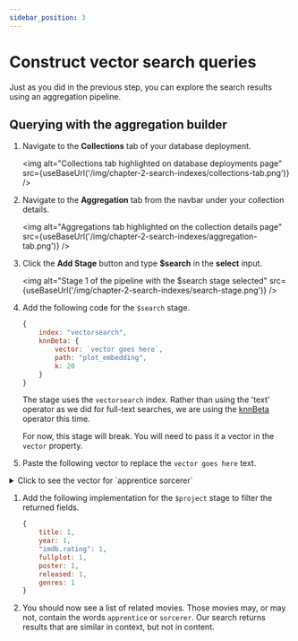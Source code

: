 ```yaml
---
sidebar_position: 3
---
```



# Construct vector search queries

Just as you did in the previous step, you can explore the search results using an aggregation pipeline.

## Querying with the aggregation builder

1. Navigate to the **Collections** tab of your database deployment.

    <img
        alt="Collections tab highlighted on database deployments page"
        src={useBaseUrl('/img/chapter-2-search-indexes/collections-tab.png')}
    />

1. Navigate to the **Aggregation** tab from the navbar under your collection details.

    <img
        alt="Aggregations tab highlighted on the collection details page"
        src={useBaseUrl('/img/chapter-2-search-indexes/aggregation-tab.png')}
    />

1. Click the **Add Stage** button and type **$search** in the **select** input.

    <img
        alt="Stage 1 of the pipeline with the $search stage selected"
        src={useBaseUrl('/img/chapter-2-search-indexes/search-stage.png')}
    />

1. Add the following code for the `$search` stage.

    ```js
    {
        index: "vectorsearch",
        knnBeta: {
            vector: `vector goes here`,
            path: "plot_embedding",
            k: 20
        }
    }
    ```

    The stage uses the `vectorsearch` index. Rather than using the 'text' operator as we did for full-text searches, we are using the [knnBeta](https://www.mongodb.com/docs/atlas/atlas-search/knn-beta/) operator this time.

    For now, this stage will break. You will need to pass it a vector in the `vector` property.

1. Paste the following vector to replace the `vector goes here` text.

<details>
<summary>Click to see the vector for `apprentice sorcerer`</summary>
<div>

```js
[0.00634076,-0.021145178,-0.0055621313,-0.028826715,-0.009196895,0.027723366,-0.011068397,-0.028128393,-0.01307258,-0.016564189,0.030111626,-0.0042946776,0.0030865814,-0.0018540438,-0.0059950906,-0.011187112,0.027206609,-0.0035038285,0.010823985,-0.014804417,-0.013079563,0.0008327485,0.0019518088,-0.023170311,-0.00753489,-0.026019461,0.009106114,-0.01863122,-0.003107531,-0.0032629075,0.03754177,-0.0029992913,-0.002948663,-0.039804332,-0.031201009,-0.03192726,0.0025610945,0.0019832333,0.010663371,0.0011269165,0.03337977,-0.009483207,-0.023198243,0.012311409,-0.015125645,-0.0034776414,-0.033966362,-0.012835151,-0.017053014,0.032150727,0.028603252,-0.009287677,-0.011592139,0.0037499869,0.016368657,0.0131284455,-0.0037639532,0.012911966,0.017513905,-0.012437107,0.0003476332,-0.0044622747,-0.01324716,-0.0062220455,-0.012939899,-0.0010920004,-0.014930115,0.002688538,-0.0053002606,-0.0048568267,0.017541839,-0.0033275024,0.004179455,-0.024944047,0.026466388,-0.009958066,-0.017374242,0.0049406253,-0.012185711,-0.014168945,0.0043854597,-0.028170293,-0.015572571,0.018575354,0.01428766,0.012171745,0.0055272155,-0.0044762413,-0.043631133,-0.008219245,0.005094256,0.02215076,0.023631202,0.019692669,-0.00090956385,-0.0065153404,-0.02262562,0.0476814,-0.007604722,-0.025139578,0.0035212866,0.0014123555,-0.027890963,-0.018798817,-0.022220593,-0.023617236,0.008526507,0.0101815285,0.032849047,-0.008177346,-0.01745804,0.018910548,0.009594939,-0.023533437,-0.02034909,-0.02505578,0.0009977269,-0.018505521,-0.0037011043,-0.03441329,0.030893747,0.007133355,0.019245744,-0.014099113,0.03734624,0.030307157,-0.028994313,-0.003472404,-0.004601939,-0.009238794,0.021703836,-0.0026466388,0.016340725,0.021117244,-0.016466424,0.014231794,-0.004944117,0.002101948,-0.028714983,-0.004032807,-0.005698304,0.01483235,-0.009762536,0.002796778,-0.0075628227,0.010216445,0.016522288,-0.0043400684,-0.006071906,-0.027541803,0.007133355,-0.023687068,0.0047660447,-0.0100348815,0.014776485,-0.004322611,0.016634021,0.0012080964,-0.0317876,-0.013980398,-0.017513905,-0.0078491345,0.002555857,-0.029217776,-0.00051588507,0.032318324,0.014846317,0.010502757,-0.009525106,0.020377023,-0.010635437,0.0043680016,-0.027178677,0.029357439,0.0056354553,0.012171745,-0.0029189843,-0.00933656,-0.014357491,0.0057925778,0.00453909,-0.001318082,0.008959466,0.023533437,0.0058728843,0.0018121445,-0.01682955,0.0416479,-0.026061362,-0.012402192,-0.0020251325,0.027779233,-0.01804463,-0.0067876857,-0.6761988,-0.02458092,-0.009573989,-0.03363117,-0.00829606,0.011152196,0.004916184,-0.030502686,-0.0060614315,-0.011319793,0.0037430036,0.008177346,-0.009573989,-0.001789449,-0.00080918014,-0.013212244,0.015321176,-0.020865848,0.013149396,0.0026134686,-0.009161979,0.015921732,-0.009273711,-0.011529289,0.0037988694,-0.018421723,0.0054434165,0.012101913,-0.00016977944,0.003624289,-0.009189912,0.026633985,-0.01107538,0.010872867,0.05444115,0.010768119,-0.03337977,0.020628419,-0.0014097367,0.031145142,-0.033966362,-0.018561387,0.008051648,0.009839351,0.008198296,-0.014371458,0.012946882,-0.0044203755,-0.006742295,0.004490208,0.024008296,-0.0077164536,0.0089455,0.009134047,0.009951083,0.00034981547,0.005387551,-0.017150778,0.027136777,0.0076745544,-0.0137569355,0.030083694,-0.014860284,0.002154322,0.0012133338,-0.017918931,-0.014168945,0.00605794,0.003055157,-0.010823985,0.02145244,0.0014376695,0.0079469,0.020628419,-0.009888234,0.0115851555,0.015251343,-0.016340725,0.0041375556,-0.0047520786,0.010391025,0.0037883946,-0.029022245,-0.014776485,0.021424506,-0.009601922,-0.020363057,-0.010474823,-0.016522288,0.007213662,0.004762553,-0.00281249,0.00018647368,-0.0077374033,0.020796016,0.019832334,-0.016075363,0.001442907,0.012416158,-0.030167492,0.01667592,0.012178728,0.0018016697,-0.020600487,0.018728985,0.021536238,-0.01307258,0.006249978,0.04994396,-0.026815549,0.0046159057,-0.0060788896,-0.017918931,-0.014120063,-0.0018941973,-0.028659118,0.008344943,-0.007276511,0.0043156273,-0.046564084,0.024357457,-0.0071927123,0.017793234,-0.026368624,-0.008282094,0.004594956,-0.0042353203,0.004996491,-0.006847043,0.00038538623,0.021438472,-0.008659188,-0.005848443,-0.012562805,0.008973433,-0.010907783,0.027052978,0.010991582,0.0218016,0.00907818,0.004587973,0.008184329,-0.026717784,0.006735312,-0.006190621,-0.0056424383,0.015083746,0.005216462,-0.010844934,-0.009476224,-0.0026955213,-0.01426671,-0.020307193,0.0077374033,-0.012276493,-0.028365823,-0.0076536047,-0.0055341986,-0.020055795,-0.013742968,0.012060014,0.019301608,-0.03240212,-0.0040467735,-0.009161979,-0.015782068,-0.013526489,0.015293242,-0.009755553,-0.028910514,0.009092147,-0.0053980257,0.017751334,0.021745734,0.003259416,0.014776485,-0.0146926865,0.015279276,-0.0093994085,0.0011295351,-0.008449691,0.01048879,-0.024469187,0.0073882425,0.029189842,-0.0056040306,-0.00028369314,-0.0025157034,0.0028805765,0.016508322,-0.020837916,0.037932828,0.023044612,0.004657805,-0.0012779285,0.018142395,-0.011536272,0.0010736694,-0.00025837898,0.03539094,0.0046717715,-0.014818384,0.05592159,-0.012381242,0.012856101,-0.05256965,0.009350526,-0.012339342,0.020460822,0.030111626,-0.0018383316,-0.030949613,-0.007133355,-0.0003585445,0.025851864,0.023728967,0.01266057,0.018407756,0.007276511,-0.007437125,0.013882633,-0.030809948,0.019469205,0.0027863032,0.014944082,0.0023044613,-0.005219954,0.019748535,0.0030481736,-0.01166197,-0.0036766632,-0.016536254,0.0026780632,-0.012555822,0.024608852,0.0042772195,-0.004881268,-0.027192643,0.03307251,0.012751352,-0.009664771,0.021871433,0.018603288,-0.0064839157,0.021494338,-0.00082489237,0.0131284455,0.006990199,-0.00073149183,0.019301608,-0.012416158,0.011298844,-0.009224828,0.011990181,0.010949682,-0.013296043,0.008365893,0.0016620053,0.013149396,0.03608926,0.003830294,0.020516688,-0.0006786813,-0.007381259,0.02712281,0.013959449,0.012814201,0.007374276,-0.005495791,-0.02215076,0.00042684906,-0.0041270806,0.020363057,0.00675277,0.028966378,-0.015474807,-0.016424524,-0.0018941973,0.009888234,0.0051815463,-0.01428766,-0.04812832,0.025977563,-0.0014769501,0.012765318,-0.014196877,-0.0071996953,0.014511122,-0.008756952,0.0035596942,0.011592139,0.007960866,0.025153544,0.00605794,-0.0069168755,-0.00040459007,0.01124996,-0.047094807,0.0073952256,-0.0008187821,-0.0053212103,0.0014097367,-0.028365823,-0.018966414,0.040251255,0.0048673013,-0.029804366,-0.011613088,-0.010698287,-0.0064908992,-0.007220645,-0.001763262,-0.014566989,0.012060014,0.0050523565,0.014015314,-0.02152227,-0.0032227542,0.025837898,0.03337977,0.001229046,-0.01804463,-0.019776467,-0.0050453735,0.091117,0.024552986,-0.011256944,0.0018296025,-0.009664771,-0.016298825,-0.01648039,-0.009343543,0.00684006,-0.01166197,0.023980362,-0.0028439146,0.005013949,0.0034758956,0.0029678668,-0.0036138142,0.011180129,0.0027775741,0.0012264273,-0.022639586,0.0020757609,-0.017444072,-0.010411975,0.0011242977,-0.009650804,-0.0029172385,0.0055586398,0.0050872727,-0.013086546,-0.017248543,-0.004308644,0.010111696,0.003072615,0.004361018,0.010391025,-0.0018051612,0.014413358,0.008477624,-0.0027705908,-0.020125628,0.028854648,0.013100513,0.023282042,-0.031284805,0.015530672,0.0011723074,0.0035247782,0.024999913,0.0039525,-0.017737368,0.028016662,0.018603288,-0.011801635,0.00063023524,0.004933642,0.018812783,0.007835168,0.009050248,0.0092457775,0.009043264,-0.024120027,-0.010146612,0.01815636,0.00770947,-0.038547352,-0.008680137,-0.0063721845,0.0013285568,-0.010027898,0.036955178,-0.013652187,-0.0035562026,-0.012234594,0.005111714,0.0024353964,0.0020006914,0.018547421,-0.013708053,0.0076256716,0.011061414,0.010712253,-0.028603252,-0.009797452,-0.018505521,-0.022290425,0.0019553003,0.00342003,0.009022315,-0.029050179,-0.015949665,-0.0005673863,0.026019461,-0.002849152,-0.0355306,0.0076745544,0.00019553004,0.016508322,0.010719236,0.02106138,-0.012241578,-0.0297485,-0.033323906,0.0056214887,-0.004409901,0.025293209,-0.005296769,0.012458057,0.04215069,-0.010579572,-0.025768066,0.025530636,-0.0020722693,0.018966414,-0.011180129,0.023463605,0.017374242,0.003144193,0.030809948,-0.007367293,-0.015181512,-0.011103313,-0.029497104,0.03240212,0.027164709,-0.010537673,0.0006306717,0.0043749847,-0.019692669,0.0068505346,-0.013240177,-0.013687103,0.018645186,0.0068819593,-0.007932933,-0.020628419,-0.032122795,-0.013973415,-0.007304444,0.0044867164,0.0017615162,-0.019287642,-0.009134047,-0.0023568354,-0.005488808,0.010593538,-0.022821149,0.0007144703,-0.015642403,0.00058789947,0.016871449,-0.000016898837,0.0005726237,-0.0036906295,0.010558622,0.007842151,-0.02516751,-0.020530654,-0.013282076,0.007953883,0.034217756,0.041536167,-0.0073603094,-0.0011112043,0.0031459387,-0.004497191,0.007800252,-0.0018383316,-0.012332359,-0.03650825,0.032318324,0.0093994085,0.024944047,0.021382608,-0.007660588,0.011808618,0.027890963,-0.008079581,-0.0020356074,-0.0024179386,-0.03648032,-0.018966414,0.0061941124,-0.002074015,0.0055237236,0.006127772,-0.013114479,0.032737315,0.013938499,0.0077513694,-0.010537673,0.022374224,-0.0013495064,0.026270857,-0.005474841,0.036647916,-0.005387551,-0.00022280823,-0.0039943997,-0.009790469,0.0018837225,0.033994295,0.001263962,-0.008854718,0.008198296,0.010307226,0.0064036087,0.021089312,-0.030586485,0.020642387,-0.021396574,-0.005817019,-0.0217597,-0.0057297284,-0.018561387,0.009573989,-0.013107496,-0.015139612,0.012758335,-0.020363057,0.0015895545,0.0050209323,-0.008596338,0.039636735,0.046675816,0.025139578,0.015712235,-0.004067723,-0.001256106,0.017164744,0.03033509,-0.02481835,0.0066899206,-0.0049196756,-0.0012351563,-0.00436451,0.0048568267,-0.006330285,-0.014776485,-0.03539094,0.022066962,0.006009057,-0.004444817,-0.018659152,-0.0033449603,-0.025139578,0.017849099,-0.028603252,-0.018952448,-0.013526489,-0.017667536,-0.017164744,-0.0045495653,0.0028089986,0.008184329,0.019134011,-0.021787634,0.016508322,-0.025488738,-0.012171745,0.02321221,-0.014385425,0.024175894,0.0016139958,0.0062848944,0.00406074,0.00692735,-0.021494338,0.00025445092,-0.009427342,0.027527837,0.009287677,0.006791177,-0.003063886,0.0018383316,0.00013639094,0.011836551,-0.004577498,-0.011822584,-0.002520941,0.0029504087,0.015712235,-0.012444091,-0.023268076,0.0025715693,-0.009811418,-0.021312775,0.016955247,0.001897689,-0.008673154,-0.036228925,-0.018910548,-0.010125663,-0.005607522,0.0117318025,-0.008421758,-0.0036976128,0.009895217,0.013526489,-0.017611671,-0.010027898,-0.0063163186,0.008135446,-0.009797452,0.039106008,0.008386842,-0.016396591,0.023673102,-0.0146926865,-0.007877068,-0.007206679,0.014036264,-0.011976215,0.011208061,-0.016187094,-0.010865884,0.0025174492,0.022653552,0.0021473388,0.006501374,0.009790469,0.0014935352,-0.008400809,0.014678719,-0.0123602925,0.01109633,0.027304374,0.018072562,0.0049999827,-0.048798714,-0.00853349,-0.018323958,-0.0013110988,0.002049574,-0.03335184,-0.021606069,0.0075279064,-0.0014987726,0.016452456,-0.0015127391,-0.004203896,-0.0032838571,0.00009149104,-0.009699686,0.008386842,-0.0068889423,0.023617236,-0.042876944,-0.005199004,-0.017849099,0.0029067637,-0.026005495,0.025460806,0.012367276,-0.031536203,-0.014566989,-0.002520941,-0.03013956,-0.0060614315,-0.012388225,0.038184226,0.035670266,-0.008770919,0.0056214887,0.01268152,0.00523392,-0.011522306,-0.026857449,-0.017988764,0.01483235,0.0089385165,0.016941281,0.006099839,-0.018016696,-0.0006119043,0.026871415,0.016298825,0.0046543134,-0.0070425733,-0.012604705,-0.017639603,0.0023306482,0.019134011,0.01365917,-0.0014900437,0.010754152,-0.042513818,0.0002852207,-0.014252744,-0.026675884,-0.024483155,-0.018547421,0.02058652,-0.02736024,0.029301574,-0.0036347639,0.0025768066,-0.0034741499,-0.005967158,0.028966378,-0.028393755,-0.0010858901,0.021298809,-0.0049650664,-0.034748483,-0.021885399,0.0149999475,-0.025977563,-0.0018330942,0.0036696799,-0.028212192,0.01246504,-0.028407723,-0.0083100265,0.004099148,0.010391025,-0.009741586,0.013407774,-0.008687121,0.0197206,0.011187112,0.026899347,-0.015768101,-0.004731129,-0.022248525,-0.0023917514,-0.0055341986,-0.015195478,0.0030254782,-0.011634038,-0.0018854683,-0.020041829,-0.028086495,-0.02273735,-0.0008484607,0.01702508,-0.0018715018,0.213854,0.0018016697,-0.010146612,0.015907766,0.0021176601,0.027499905,0.011040464,0.015223411,-0.009280694,-0.01027231,0.0072834943,0.0037604617,-0.028421689,-0.0012456311,-0.009029298,-0.0074929907,-0.031731732,-0.008924549,-0.012283477,-0.016620053,0.021159144,-0.022332324,-0.02512561,-0.026173092,0.0069064004,0.014678719,-0.018407756,0.009231811,0.01960887,0.007126372,-0.009839351,0.0024144468,-0.00004754588,0.0019029264,-0.0075209234,-0.008917566,0.03013956,-0.027932864,0.0025244325,0.03287698,0.0010693049,-0.007437125,-0.017248543,0.0034811331,-0.000061103136,0.013519506,0.00005897544,-0.0009278948,0.007206679,-0.0034985912,-0.010984599,-0.021661935,0.06312827,0.035921663,0.00949019,0.011494373,0.015027881,0.028994313,-0.0037360205,0.00425627,-0.014497156,0.018952448,-0.02653622,0.013819784,0.015600504,0.017290443,-0.0058135274,0.0097136535,-0.010851918,-0.008449691,-0.009469241,-0.027136777,-0.016312793,0.002939934,-0.04357527,-0.031396538,0.018226193,0.003624289,0.008386842,0.02093568,0.016382623,0.0092457775,0.013065597,0.00281249,-0.010244378,-0.04575403,0.0004050265,-0.009532089,-0.0026483845,0.011815601,-0.0055900645,-0.026675884,-0.0072276285,-0.011641021,0.013770902,0.0051082224,0.00069875806,0.04332387,0.00048140544,0.0062988605,-0.021270875,-0.0073253936,0.016606087,0.002753133,-0.027150743,0.0064769327,0.0073463432,0.0009287677,0.029217776,0.0016908111,0.0006490026,-0.022108862,0.0075837723,0.0058659012,-0.0057646446,0.023114445,-0.028659118,-0.0021141686,-0.008973433,-0.015628437,0.006553748,-0.012444091,0.0052688364,-0.010111696,-0.009811418,-0.016284859,-0.011522306,-0.0025698235,-0.024175894,-0.027150743,0.013777885,-0.016927315,0.013435707,-0.0029312049,0.0056773545,0.0044308505,0.0014271947,-0.009252761,-0.010991582,-0.0005752424,-0.0014560005,-0.019231776,0.00047878674,0.023728967,-0.00018538255,-0.009930133,0.0084706405,0.0101815285,0.0047520786,-0.0081633795,-0.019971997,-0.008275111,-0.02199713,-0.008826785,0.029078111,-0.005548165,-0.0555026,-0.02054462,-0.007437125,0.0026745717,-0.04282108,0.025097677,0.018659152,-0.0052478868,-0.016550222,-0.00095844636,-0.18301612,0.009182929,0.022653552,-0.044748448,0.02986023,-0.0074580745,0.014650787,0.00090345356,-0.013973415,-0.0013241923,-0.008770919,-0.009287677,-0.03745797,-0.025628403,0.019888198,0.015516706,-0.010425941,0.005370093,0.037318304,0.012430124,0.005768136,0.0027845574,-0.0061242804,0.014511122,0.014001348,0.008910583,0.004078198,-0.0069413166,-0.006082381,-0.010460857,-0.012974815,-0.0095600225,-0.007437125,-0.0020757609,0.031256873,-0.009587956,-0.003402572,0.0049755415,0.006089364,0.025782034,0.014944082,0.01702508,0.014497156,-0.0059252586,-0.013547439,0.016410558,0.028798781,0.0009051993,-0.014455257,0.0062360116,0.012751352,-0.020307193,0.017136812,-0.015572571,0.03072615,0.007569806,0.008596338,0.009972032,0.002405718,0.007953883,-0.0025628402,-0.011780685,0.028966378,0.007025115,-0.018645186,0.0030830898,0.0066200886,0.026312757,-0.0070600314,0.018603288,-0.0053491434,0.018296026,-0.0042143706,-0.023114445,0.0071647796,-0.0051571047,-0.024916114,0.028966378,-0.006815619,-0.012325376,-0.00072974607,0.026759682,0.013114479,-0.01050974,0.012053031,0.012520906,0.0014708398,-0.028742917,-0.011319793,-0.0034706583,0.017444072,-0.013952465,-0.023687068,-0.013044647,0.014455257,0.014622854,0.00631981,0.0012307918,0.020279258,-0.020726185,0.017625637,0.00021353364,-0.008484608,0.017751334,0.042262424,0.00060841267,0.0024738042,-0.0062674363,0.02273735,0.0019029264,-0.011354709,0.002384768,0.013701069,0.010160579,-0.005307244,0.023575338,-0.0037814113,-0.009448291,0.014944082,-0.004347052,0.04536297,0.008491591,-0.0041619968,0.009420359,-0.01824016,-0.0048777764,-0.09385442,-0.021466406,0.010153596,0.02512561,-0.00475557,0.020530654,0.0055795894,0.011794652,-0.029832298,0.0014385425,0.00007332377,-0.025181476,0.0064594746,-0.0011260435,-0.00013660916,-0.00016988855,-0.009022315,-0.015684303,-0.019790433,0.018798817,-0.009958066,0.016955247,0.00055822084,0.013163362,-0.005806544,0.0010911275,-0.00601604,0.01898038,0.003009766,0.012555822,-0.0023673102,0.0044692582,0.0041026394,-0.003854735,-0.015027881,0.01945524,-0.0027269458,-0.005904309,0.041312706,-0.04399426,0.028463587,-0.017835133,0.01402928,-0.0071368464,-0.026871415,0.025041811,-0.033268042,0.01960887,0.024916114,-0.01726251,-0.025041811,0.0017030317,-0.012974815,0.010663371,0.03162,-0.0158938,0.010370076,0.0057471865,0.0018103987,0.00023437418,0.021396574,-0.020153562,-0.0032995695,-0.0020146577,-0.0011627055,-0.00044736225,-0.018701052,-0.018603288,0.001068432,-0.025600469,0.006766736,0.026983146,-0.018547421,0.02453902,-0.024036229,-0.0029102552,0.0026588594,-0.0023044613,0.01643849,-0.024874214,-0.013868666,-0.025879798,0.02395243,-0.024497122,0.03754177,-0.0027409121,0.019650768,0.00008150722,0.027653534,-0.040139526,0.0017248543,0.0023114444,0.0010274056,-0.021242943,-0.011263927,0.02360327,0.005244395,0.0021613054,0.026452422,0.022234559,-0.0062848944,0.0009855063,-0.07357516,0.024832316,-0.002912001,-0.0066759544,0.0056145056,-0.01945524,0.026550187,-0.008170363,-0.014043247,-0.0038896513,-0.023337908,0.0022485955,-0.014594921,-0.02234629,-0.012534873,-0.005939225,0.026256891,-0.013512523,0.0057960693,-0.00013911875,-0.014134029,0.0108100185,-0.011934316,-0.010111696,-0.017709436,0.00036225433,-0.002288749,-0.009308627,-0.010328176,-0.010914766,-0.0026606051,-0.016689885,0.012472023,0.019175911,-0.004762553,-0.0074999738,0.02677365,0.0011531035,-0.010404992,0.03600546,-0.012018114,-0.010670354,0.027136777,0.0077164536,-0.0046054306,-0.006466458,-0.010572589,0.025181476,0.018603288,-0.0138547,0.020390991,0.027374206,-0.0048219105,-0.001993708,-0.028631184,-0.039273605,0.014413358,-0.005209479,-0.0044692582,-0.042234488,0.017122846,-0.013833751,0.0026431473,-0.008379859,0.009804435,0.007126372,0.02516751,0.0047485866,0.0022066962,0.0012971323,-0.024315558,-0.0030621402,-0.004479733,0.026899347,-0.008638238,0.012339342,-0.0030900731,0.0017414395,-0.026661918,0.035977527,-0.014196877,-0.017932897,-0.011745769,0.0074510914,0.024385389,0.008177346,-0.009043264,-0.00034414162,0.006040482,-0.0070495564,0.015502739,0.01350554,0.007597739,-0.02101948,0.012472023,0.00968572,0.002824711,0.0014184657,0.012332359,0.008547456,-0.012863084,0.0019186386,0.009601922,-0.010921749,-0.0126675535,0.0026920298,-0.021661935,-0.0014010076,-0.009106114,-0.00006617688,0.03851942,0.014483189,0.0061801462,0.01107538,-0.017932897,0.008652205,-0.016899383,-0.043631133,-0.017080946,0.002164797,-0.002672826,0.0016262163,0.0012316647,-0.014678719,0.019273676,0.018798817,0.0014935352,-0.0103351595,0.0077513694,-0.0066654794,-0.007206679,-0.019050213,-0.011871467,-0.019985965,-0.009818401,-0.011445491,-0.009692703,0.0073882425,0.003987416,0.050279155,-0.0071368464,-0.027863031,0.02152227,-0.0114245415,0.028463587,-0.008959466,0.0045984476,0.003907109,-0.032346256,0.025097677,-0.007374276,0.029441237,0.01717871,-0.017723402,-0.0198463,0.006449,0.036033392,-0.016508322,-0.013547439,0.017863067,0.026005495,0.018505521,-0.00078735757,-0.014748552,-0.02877085,0.023715,0.0047520786,-0.010195496,-0.018491555,-0.020390991,0.0029329506,-0.026326723,-0.015111679,0.006511849,-0.0044064093,-0.007918967,-0.008484608,0.010258344,0.022932881,-0.017332342,0.034245692,-0.014930115,-0.015125645,0.012653587,0.009476224,-0.016564189,0.005129172,-0.007953883]
```

</div>
</details>

1. Add the following implementation for the `$project` stage to filter the returned fields.

    ```js
    {
        title: 1,
        year: 1,
        "imdb.rating": 1,
        fullplot: 1,
        poster: 1,
        released: 1,
        genres: 1
    }
    ```

1. You should now see a list of related movies. Those movies may, or may not, contain the words `apprentice` or `sorcerer`. Our search returns results that are similar in context, but not in content.
